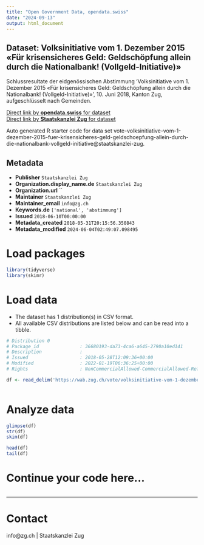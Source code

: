 ```yaml
---
title: "Open Government Data, opendata.swiss"
date: "2024-09-13"
output: html_document
---
```


## Dataset: Volksinitiative vom 1. Dezember 2015 «Für krisensicheres Geld: Geldschöpfung allein durch die Nationalbank! (Vollgeld-Initiative)»

Schlussresultate der eidgenössischen Abstimmung 'Volksinitiative vom 1. Dezember 2015 «Für krisensicheres Geld: Geldschöpfung allein durch die Nationalbank! (Vollgeld-Initiative)»', 10. Juni 2018, Kanton Zug, aufgeschlüsselt nach Gemeinden.

[Direct link by **opendata.swiss** for dataset](https://opendata.swiss/de/dataset/volksinitiative-vom-1-dezember-2015-fur-krisensicheres-geld-geldschopfung-allein-durch-die-nati)<br>
[Direct link by **Staatskanzlei Zug** for dataset](https://wab.zug.ch/vote/volksinitiative-vom-1-dezember-2015-fuer-krisensicheres-geld-geldschoepfung-allein-durch-die-nationalbank-vollgeld-initiative/data)

Auto generated R starter code for data set vote-volksinitiative-vom-1-dezember-2015-fuer-krisensicheres-geld-geldschoepfung-allein-durch-die-nationalbank-vollgeld-initiative@staatskanzlei-zug.

## Metadata

- **Publisher** `Staatskanzlei Zug`
- **Organization.display_name.de** `Staatskanzlei Zug`
- **Organization.url** ``
- **Maintainer** `Staatskanzlei Zug`
- **Maintainer_email** `info@zg.ch`
- **Keywords.de** `['national', 'abstimmung']`
- **Issued** `2018-06-10T00:00:00`
- **Metadata_created** `2018-05-31T20:15:56.350843`
- **Metadata_modified** `2024-06-04T02:49:07.098495`


# Load packages

```r

library(tidyverse)
library(skimr)

```

# Load data

-   The dataset has 1 distribution(s) in CSV format.
-   All available CSV distributions are listed below and can be read into a tibble.

```r

# Distribution 0
# Package_id               : 36680193-da73-4ca6-a645-2790a10ed141
# Description              : 
# Issued                   : 2018-05-28T12:09:36+00:00
# Modified                 : 2022-01-19T06:36:25+00:00
# Rights                   : NonCommercialAllowed-CommercialAllowed-ReferenceRequired

df <- read_delim('https://wab.zug.ch/vote/volksinitiative-vom-1-dezember-2015-fuer-krisensicheres-geld-geldschoepfung-allein-durch-die-nationalbank-vollgeld-initiative/data-csv')



```

# Analyze data

```r

glimpse(df)
str(df)
skim(df)

head(df)
tail(df)

```

# Continue your code here...

```r

```

------------------------------------------------------------------------

# Contact

info@zg.ch | Staatskanzlei Zug
